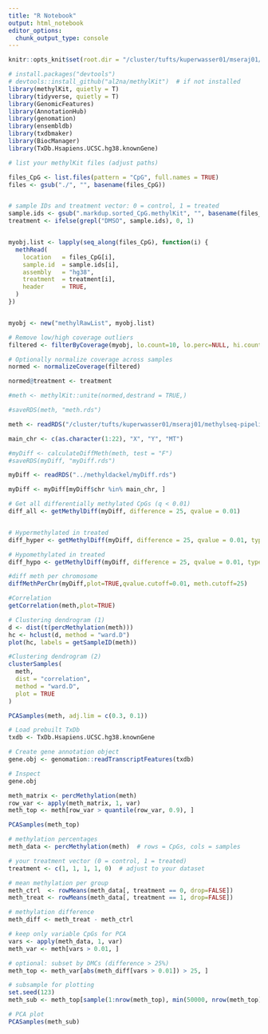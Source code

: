 ```yaml
---
title: "R Notebook"
output: html_notebook
editor_options: 
  chunk_output_type: console
---
```

```r
knitr::opts_knit$set(root.dir = "/cluster/tufts/kuperwasser01/mseraj01/methylseq-pipeline/output/methyldackel")
```

```r
# install.packages("devtools")
# devtools::install_github("al2na/methylKit")  # if not installed
library(methylKit, quietly = T)
library(tidyverse, quietly = T)
library(GenomicFeatures)
library(AnnotationHub)
library(genomation)
library(ensembldb)
library(txdbmaker)
library(BiocManager)
library(TxDb.Hsapiens.UCSC.hg38.knownGene)
```


```r
# list your methylKit files (adjust paths)

files_CpG <- list.files(pattern = "CpG", full.names = TRUE)
files <- gsub("./", "", basename(files_CpG))


# sample IDs and treatment vector: 0 = control, 1 = treated
sample.ids <- gsub(".markdup.sorted_CpG.methylKit", "", basename(files_CpG))
treatment <- ifelse(grepl("DMSO", sample.ids), 0, 1)


myobj.list <- lapply(seq_along(files_CpG), function(i) {
  methRead(
    location   = files_CpG[i],
    sample.id  = sample.ids[i],
    assembly   = "hg38",
    treatment  = treatment[i],
    header     = TRUE,
  )
})


myobj <- new("methylRawList", myobj.list)

```

```r
# Remove low/high coverage outliers
filtered <- filterByCoverage(myobj, lo.count=10, lo.perc=NULL, hi.count=NULL, hi.perc=99.9)

# Optionally normalize coverage across samples
normed <- normalizeCoverage(filtered)

normed@treatment <- treatment

```

```r
#meth <- methylKit::unite(normed,destrand = TRUE,)

#saveRDS(meth, "meth.rds")

meth <- readRDS("/cluster/tufts/kuperwasser01/mseraj01/methylseq-pipeline/output/methyldackel/meth.rds")
```

```r
main_chr <- c(as.character(1:22), "X", "Y", "MT")

#myDiff <- calculateDiffMeth(meth, test = "F")
#saveRDS(myDiff, "myDiff.rds")

myDiff <- readRDS("../methyldackel/myDiff.rds") 

myDiff <- myDiff[myDiff$chr %in% main_chr, ]

# Get all differentially methylated CpGs (q < 0.01)
diff_all <- getMethylDiff(myDiff, difference = 25, qvalue = 0.01)


# Hypermethylated in treated
diff_hyper <- getMethylDiff(myDiff, difference = 25, qvalue = 0.01, type = "hyper")

# Hypomethylated in treated
diff_hypo <- getMethylDiff(myDiff, difference = 25, qvalue = 0.01, type = "hypo")
```


```r
#diff meth per chromosome
diffMethPerChr(myDiff,plot=TRUE,qvalue.cutoff=0.01, meth.cutoff=25)

```

```r
#Correlation
getCorrelation(meth,plot=TRUE)

# Clustering dendrogram (1)
d <- dist(t(percMethylation(meth)))
hc <- hclust(d, method = "ward.D")
plot(hc, labels = getSampleID(meth))

#Clustering dendrogram (2)
clusterSamples(
  meth,
  dist = "correlation",
  method = "ward.D",
  plot = TRUE
)
```

```r
PCASamples(meth, adj.lim = c(0.3, 0.1))
```


```r
# Load prebuilt TxDb
txdb <- TxDb.Hsapiens.UCSC.hg38.knownGene

# Create gene annotation object
gene.obj <- genomation::readTranscriptFeatures(txdb)

# Inspect
gene.obj

```



```r
meth_matrix <- percMethylation(meth)
row_var <- apply(meth_matrix, 1, var)
meth_top <- meth[row_var > quantile(row_var, 0.9), ]

PCASamples(meth_top)
```

```r
# methylation percentages
meth_data <- percMethylation(meth)  # rows = CpGs, cols = samples

# your treatment vector (0 = control, 1 = treated)
treatment <- c(1, 1, 1, 1, 0)  # adjust to your dataset

# mean methylation per group
meth_ctrl  <- rowMeans(meth_data[, treatment == 0, drop=FALSE])
meth_treat <- rowMeans(meth_data[, treatment == 1, drop=FALSE])

# methylation difference
meth_diff <- meth_treat - meth_ctrl

# keep only variable CpGs for PCA
vars <- apply(meth_data, 1, var)
meth_var <- meth[vars > 0.01, ]

# optional: subset by DMCs (difference > 25%)
meth_top <- meth_var[abs(meth_diff[vars > 0.01]) > 25, ]

# subsample for plotting
set.seed(123)
meth_sub <- meth_top[sample(1:nrow(meth_top), min(50000, nrow(meth_top))), ]

# PCA plot
PCASamples(meth_sub)


```






